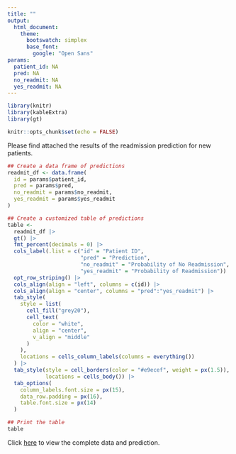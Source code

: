 ```yaml
---
title: ""
output:
  html_document:
    theme:
      bootswatch: simplex
      base_font:
        google: "Open Sans"
params:
  patient_id: NA
  pred: NA
  no_readmit: NA
  yes_readmit: NA
---
```


```r
library(knitr)
library(kableExtra)
library(gt)

knitr::opts_chunk$set(echo = FALSE)
```

Please find attached the results of the readmission prediction for new patients.

```r

## Create a data frame of predictions
readmit_df <- data.frame(
  id = params$patient_id,
  pred = params$pred,
  no_readmit = params$no_readmit,
  yes_readmit = params$yes_readmit
)

## Create a customized table of predictions
table <-
  readmit_df |>
  gt() |>
  fmt_percent(decimals = 0) |>
  cols_label(.list = c("id" = "Patient ID",
                       "pred" = "Prediction",
                       "no_readmit" = "Probability of No Readmission",
                       "yes_readmit" = "Probability of Readmission")) |>
  opt_row_striping() |>
  cols_align(align = "left", columns = c(id)) |>
  cols_align(align = "center", columns = "pred":"yes_readmit") |>
  tab_style(
    style = list(
      cell_fill("grey20"),
      cell_text(
        color = "white",
        align = "center",
        v_align = "middle"
      )
    ),
    locations = cells_column_labels(columns = everything())
  ) |>
  tab_style(style = cell_borders(color = "#e9ecef", weight = px(1.5)),
            locations = cells_body()) |>
  tab_options(
    column_labels.font.size = px(15),
    data_row.padding = px(16),
    table.font.size = px(14)
  )

## Print the table
table
```

Click [here](https://docs.google.com/spreadsheets/d/1B2kZmPvIHqtDmcIASA-HTIMTm616Mx0-WPYMULaap90/edit?usp=sharing) to view the complete data and prediction.
